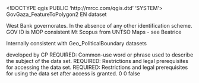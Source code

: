 <!DOCTYPE qgis PUBLIC 'http://mrcc.com/qgis.dtd' 'SYSTEM'>
<qgis version="3.40.5-Bratislava">
  <identifier>GovGaza_FeatureToPolygon2</identifier>
  <parentidentifier></parentidentifier>
  <language>EN</language>
  <type>dataset</type>
  <title>GovGaza_FeatureToPolygon2</title>
  <abstract>West Bank governorates. In the absence of any other identification scheme. GOV ID is MOP consistent Mt Scopus from UNTSO Maps - see Beatrice

Internally consistent with Geo_PoliticalBoundary datasets

developed by CP</abstract>
  <keywords vocabulary="gmd:topicCategory">
    <keyword>REQUIRED: Common-use word or phrase used to describe the subject of the data set.</keyword>
  </keywords>
  <links>
    <link name="Shapefile" type="Local Area Network" url="file://\\192.168.1.3\Gis$\filing\GIS\GIS_Data\Gaza.mdb" format="" description="" size="" mimeType=""/>
  </links>
  <dates/>
  <fees></fees>
  <constraints type="Accès">REQUIRED: Restrictions and legal prerequisites for accessing the data set.</constraints>
  <rights>REQUIRED: Restrictions and legal prerequisites for using the data set after access is granted.</rights>
  <encoding></encoding>
  <crs>
    <spatialrefsys nativeFormat="Wkt">
      <wkt></wkt>
      <proj4></proj4>
      <srsid>0</srsid>
      <srid>0</srid>
      <authid></authid>
      <description></description>
      <projectionacronym></projectionacronym>
      <ellipsoidacronym></ellipsoidacronym>
      <geographicflag>false</geographicflag>
    </spatialrefsys>
  </crs>
  <extent>
    <spatial minx="75628.91400000000430737" miny="70694.44599999999627471" maxz="0" maxx="204249.6969999999855645" minz="0" dimensions="2" crs="EPSG:4326" maxy="217546.30999999999767169"/>
  </extent>
</qgis>
